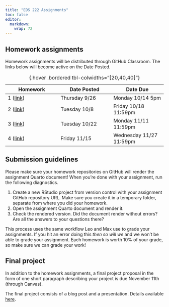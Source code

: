 ```yaml
---
title: "EDS 222 Assignments"
toc: false
editor: 
  markdown: 
    wrap: 72
---
```


## Homework assignments

Homework assignments will be distributed through GitHub Classroom. The
links below will become active on the Date Posted.

| Homework | Date Posted | Date Due |
|------------------------|------------------------|------------------------|
| 1 ([link](https://classroom.github.com/a/1Rml_wbC)) | Thursday 9/26 | Monday 10/14 5pm |
| 2 ([link](https://classroom.github.com/a/mlJ3iaU4)) | Tuesday 10/8 | Friday 10/18 11:59pm |
| 3 ([link](https://classroom.github.com/a/bDJFkAYN)) | Tuesday 10/22 | Monday 11/11 11:59pm |
| 4 ([link](https://classroom.github.com/a/Vm5u-JOu)) | Friday 11/15 | Wednesday 11/27 11:59pm |

: {.hover .bordered tbl-colwidths="\[20,40,40\]"}

## Submission guidelines

Please make sure your homework repositories on GitHub will render the
assignment Quarto document! When you're done with your assignment, run
the following diagnostics.

1.  Create a new RStudio project from version control with your
    assignment GitHub repository URL. Make sure you create it in a
    temporary folder, separate from where you did your homework.
2.  Open the assignment Quarto document and render it.
3.  Check the rendered version. Did the document render without errors?
    Are all the answers to your questions there?

This process uses the same workflow Leo and Max use to grade your
assignments. If you hit an error doing this *then so will we* and we
won't be able to grade your assignment. Each homework is worth 10% of
your grade, so make sure we can grade your work!

## Final project

In addition to the homework assignments, a final project proposal in the
form of one short paragraph describing your project is due November 11th
(through Canvas).

The final project consists of a blog post and a presentation. Details
available [here](final-project.qmd).
